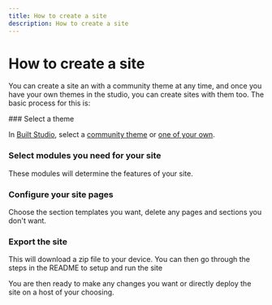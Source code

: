 ```yaml
---
title: How to create a site
description: How to create a site
---
```



# How to create a site

You can create a site an with a community theme at any time, and once you have your own themes in the studio, you can create sites with them too. The basic process for this is:

<Steps>
<Step>
### Select a theme
 
In [Built Studio](https://builtjs.com), select a [community theme](http://builtjs.com/community) or [one of your own](http://builtjs.com).
 </Step>
 <Step>
### Select modules you need for your site
 
These modules will determine the features of your site.
</Step>
<Step>
### Configure your site pages

Choose the section templates you want, delete any pages and sections you don't want.
</Step>
<Step>
### Export the site

This will download a zip file to your device. You can then go through the steps in the README to setup and run the site
</Step>
</Steps>


You are then ready to make any changes you want or directly deploy the site on a host of your choosing.